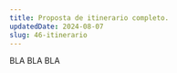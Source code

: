 ---
title: Proposta de itinerario completo.
updatedDate: 2024-08-07
slug: 46-itinerario
---

BLA BLA BLA

